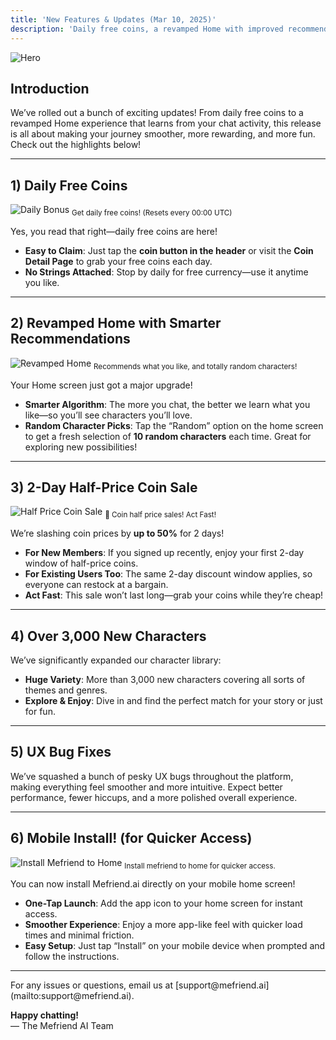 ```yaml
---
title: 'New Features & Updates (Mar 10, 2025)'
description: 'Daily free coins, a revamped Home with improved recommendations, random character picks, a 2-day half-price coin sale, and more! (v1.1.0)'
---
```


<img
  className="block"
  src="/images/changelog/2025_03_10/thumbnail.png"
  alt="Hero"
/>

## Introduction

We’ve rolled out a bunch of exciting updates! From daily free coins to a revamped Home experience that learns from your chat activity, this release is all about making your journey smoother, more rewarding, and more fun. Check out the highlights below!

---

## 1) Daily Free Coins

![Daily Bonus](/images/changelog/2025_03_10/daily_bonus.png)
<sub>Get daily free coins! (Resets every 00:00 UTC)</sub>	

Yes, you read that right—daily free coins are here!  
- **Easy to Claim**: Just tap the **coin button in the header** or visit the **Coin Detail Page** to grab your free coins each day.  
- **No Strings Attached**: Stop by daily for free currency—use it anytime you like.

---

## 2) Revamped Home with Smarter Recommendations

![Revamped Home](/images/changelog/2025_03_10/revamped_home.png)
<sub>Recommends what you like, and totally random characters!</sub>	

Your Home screen just got a major upgrade!  
- **Smarter Algorithm**: The more you chat, the better we learn what you like—so you’ll see characters you’ll love.  
- **Random Character Picks**: Tap the “Random” option on the home screen to get a fresh selection of **10 random characters** each time. Great for exploring new possibilities!  

---

## 3) 2-Day Half-Price Coin Sale

![Half Price Coin Sale](/images/changelog/2025_03_10/half_price.png)
<sub>🎉 Coin half price sales! Act Fast!</sub>	

We’re slashing coin prices by **up to 50%** for 2 days!  
- **For New Members**: If you signed up recently, enjoy your first 2-day window of half-price coins.  
- **For Existing Users Too**: The same 2-day discount window applies, so everyone can restock at a bargain.  
- **Act Fast**: This sale won’t last long—grab your coins while they’re cheap!

---

## 4) Over 3,000 New Characters

We’ve significantly expanded our character library:  
- **Huge Variety**: More than 3,000 new characters covering all sorts of themes and genres.  
- **Explore & Enjoy**: Dive in and find the perfect match for your story or just for fun.

---

## 5) UX Bug Fixes

We’ve squashed a bunch of pesky UX bugs throughout the platform, making everything feel smoother and more intuitive. Expect better performance, fewer hiccups, and a more polished overall experience.

---

## 6) Mobile Install! (for Quicker Access)

![Install Mefriend to Home](/images/changelog/2025_03_10/install.png)
<sub>Install mefriend to home for quicker access.</sub>	

You can now install Mefriend.ai directly on your mobile home screen!  
- **One-Tap Launch**: Add the app icon to your home screen for instant access.  
- **Smoother Experience**: Enjoy a more app-like feel with quicker load times and minimal friction.  
- **Easy Setup**: Just tap “Install” on your mobile device when prompted and follow the instructions.


---


<Note>
For any issues or questions, email us at [support@mefriend.ai](mailto:support@mefriend.ai).

**Happy chatting!**  
— The Mefriend AI Team
</Note>
